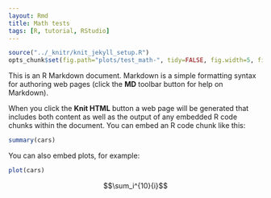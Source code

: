 ```yaml
---
layout: Rmd
title: Math tests
tags: [R, tutorial, RStudio]
---
```


```r
source("../_knitr/knit_jekyll_setup.R")
opts_chunk$set(fig.path="plots/test_math-", tidy=FALSE, fig.width=5, fig.height=5)
```

This is an R Markdown document. Markdown is a simple formatting syntax for authoring web pages (click the **MD** toolbar button for help on Markdown).

When you click the **Knit HTML** button a web page will be generated that includes both content as well as the output of any embedded R code chunks within the document. You can embed an R code chunk like this:

```r
summary(cars)
```

You can also embed plots, for example:

```r
plot(cars)
```

$$\sum_i^{10}{i}$$